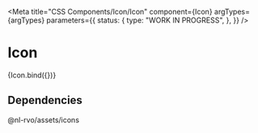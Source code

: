 
<Meta
  title="CSS Components/Icon/Icon"
  component={Icon}
  argTypes={argTypes}
  parameters={{
    status: {
      type: "WORK IN PROGRESS",
    },
  }}
/>

# Icon

<Canvas>
  <Story name="Icon" args={defaultArgs}>
    {Icon.bind({})}
  </Story>
</Canvas>

<ArgsTable story="Icon" />

## Dependencies

@nl-rvo/assets/icons
